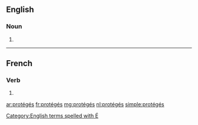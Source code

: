 ==English==

===Noun===
{{head|en|plural}}

# {{plural of|protégé|lang=en}}

[[Category:English terms spelled with É]]

----

==French==

===Verb===
{{head|fr}} {{m-p}}

# {{masculine plural past participle of|protéger|lang=fr|sort=proteges}}

[[ar:protégés]]
[[fr:protégés]]
[[mg:protégés]]
[[nl:protégés]]
[[simple:protégés]]